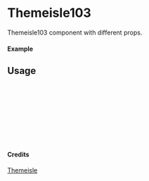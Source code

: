 
<Meta of={Themeisle103} title="Themeisle/Themeisle103" />

# Themeisle103

Themeisle103 component with different props.

#### Example

<Canvas of={Themeisle103.Primary} />

## Usage

```ts
import { Themeisle103 } from "yadl-ui";

const Example = () => {
  return (
      <Themeisle103 />
  );
};

export default Example;
```

#### Credits
[Themeisle](https://themeisle.com/illustrations/)
